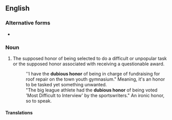==English==

===Alternative forms===
* {{l|en|dubious honour}}

===Noun===
{{en-noun|head=[[dubious]] [[honor]]}}

# The supposed honor of being selected to do a difficult or unpopular task or the supposed honor associated with receiving a questionable award.
#: ''I have the '''dubious honor''' of being in charge of fundraising for roof repair on the town youth gymnasium." Meaning, it's an honor to be tasked yet something unwanted.
#: "The big league athlete had the '''dubious honor''' of being voted 'Most Difficult to Interview' by the sportswriters." An ironic honor, so to speak.

====Translations====
{{trans-top|supposed honor}}
{{trans-mid}}
{{trans-bottom}}